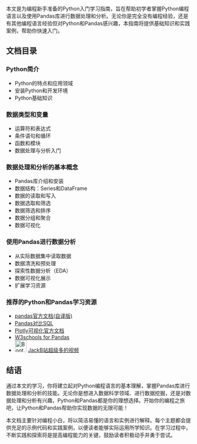 本文是为编程新手准备的Python入门学习指南，旨在帮助初学者掌握Python编程语言以及使用Pandas库进行数据处理和分析。无论你是完全没有编程经验，还是有其他编程语言经验但对Python和Pandas感兴趣，本指南将提供基础知识和实践案例，帮助你快速入门。

## 文档目录 {.unnumbered}

### Python简介

- Python的特点和应用领域
- 安装Python和开发环境
- Python基础知识

###  数据类型和变量
- 运算符和表达式
- 条件语句和循环
- 函数和模块
- 数据处理与分析入门

### 数据处理和分析的基本概念
- Pandas库介绍和安装
- 数据结构：Series和DataFrame
- 数据的读取和写入
- 数据选取和筛选
- 数据筛选和排序
- 数据分组和聚合
- 数据可视化
  
###  使用Pandas进行数据分析
- 从实际数据集中读取数据
- 数据清洗和预处理
- 探索性数据分析（EDA）
- 数据可视化展示
- 扩展学习资源
 
###  推荐的Python和Pandas学习资源
- [pandas官方文档(自译版)](https://pypandas.com/)
- [Pandas对比SQL](https://pandas.pydata.org/pandas-docs/stable/getting_started/comparison/comparison_with_sql.html#)
- [Plotly可视化官方文档](https://plotly.com/python/getting-started/)
- [W3schools for Pandas](https://www.w3schools.com/python/pandas/default.asp)
- <img src="./img/bil圆.svg" alt="Bootstrap" width="32" height="32"> [JackB站超级多的视频](https://space.bilibili.com/22770928) 

## 结语
通过本文的学习，你将建立起对Python编程语言的基本理解，掌握Pandas库进行数据处理和分析的技能。无论你是想进入数据科学领域、进行数据挖掘，还是对数据处理和分析有兴趣，Python和Pandas都是你的理想选择。开始你的编程之旅吧，让Python和Pandas帮助你实现数据的无限可能！

::: {.callout-note}
本文档主要针对编程小白，将以简洁易懂的语言和实例进行解释。每个主题都会提供充足的示例代码和实践案例，以便读者能够实际运用所学知识。在学习过程中，不断实践和探索将是提高编程能力的关键，鼓励读者积极动手并勇于尝试。
:::




